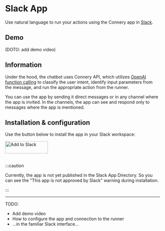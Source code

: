 # Slack App

Use natural language to run your actions using the Connery app in [Slack](https://slack.com/).

## Demo

(DOTO: add demo video)

## Information

Under the hood, the chatbot uses Connery API, which
utilizes [OpenAI function calling](https://platform.openai.com/docs/guides/gpt/function-calling)
to classify the user intent, identify input parameters from the message,
and run the appropriate action from the runner.

You can use the app by sending it direct messages or in any channel
where the app is invited. In the channels, the app can see and respond
only to messages where the app is mentioned.

## Installation & configuration

Use the button below to install the app in your Slack workspace:

<a href="https://slack.com/oauth/v2/authorize?client_id=3356092902903.5117490865059&scope=chat:write,im:history,app_mentions:read&user_scope=">
  <img
    alt="Add to Slack"
    height="40"
    width="139"
    src="https://platform.slack-edge.com/img/add_to_slack.png"
    srcSet="https://platform.slack-edge.com/img/add_to_slack.png 1x, https://platform.slack-edge.com/img/add_to_slack@2x.png 2x"
  />
</a>
<br />
<br />

:::caution

Currently, the app is not yet published in the Slack App Directory.
So you can see the "This app is not approved by Slack" warning during installation.

:::

---

TODO:

- Add demo video
- How to configure the app and connection to the runner
- ...in the familiar Slack interface...
